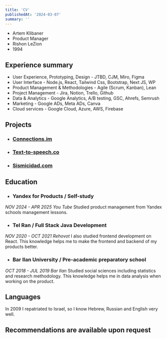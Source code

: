 ```yaml
---
title: 'CV'
publishedAt: '2024-03-07'
summary: ''
---
```

- Artem Klibaner
- Product Manager
- Rishon LeZion
- 1994
## Experience summary
- User Experience, Prototyping, Design  - JTBD, CJM, Miro, Figma
- User Interface - Node.js, React, Tailwind Css, Bootstrap, Next JS, WP
- Product Management & Methodologies - Agile (Scrum, Kanban), Lean
- Project Management - Jira, Notion, Trello, Github
- Data & Analytics - Google Analytics,  A/B testing, GSC, Ahrefs, Semrush
- Marketing - Google ADs, Meta ADs, Canva
- Cloud services - Google Cloud, Azure, AWS, Firebase
## Projects
- ### [Connections.im](https://connections.im/)
- ### [Text-to-speech.co](https://www.text-to-speech.co/)
- ### [Sismicidad.com](https://sismicidad.com/)
## Education
- ### Yandex for Products / Self-study
*NOV 2024 - APR 2025 You Tube*
Studied product management from Yandex schools management lessons.
- ### Tel Ran / Full Stack Java Development
*NOV 2020 - OCT 2021 Rehovot*
I also studied frontend development on React. This knowledge helps me to make the frontend and backend of my products better.
- ### Bar Ilan University / Pre-academic preparatory school
*OCT 2018 - JUL 2019 Bar Ilan*
Studied social sciences including statistics and research methodology. This knowledge helps me in data analysis when working on the product.
## Languages
In 2009 I repatriated to Israel, so I know Hebrew, Russian and English very well.
## Recommendations are available upon request
